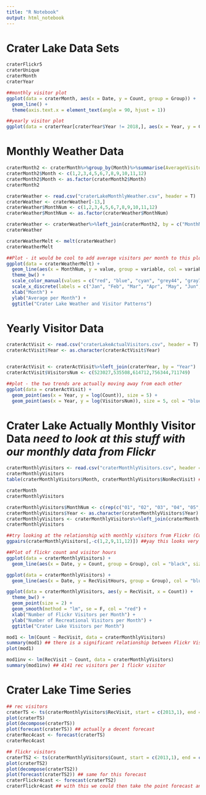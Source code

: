 ```yaml
---
title: "R Notebook"
output: html_notebook
---
```


Crater Lake Data Sets
===

```r
craterFlickr5
craterUnique
craterMonth
craterYear

##monthly visitor plot
ggplot(data = craterMonth, aes(x = Date, y = Count, group = Group)) +
  geom_line() +
  theme(axis.text.x = element_text(angle = 90, hjust = 1))

##yearly visitor plot
ggplot(data = craterYear[craterYear$Year != 2018,], aes(x = Year, y = Count, group = Group)) + geom_line()
```

Monthly Weather Data
===

```r
craterMonth2 <- craterMonth%>%group_by(Month)%>%summarise(AverageVisitorsPerMonth = mean(Count, na.rm = T))
craterMonth2$Month <- c(1,2,3,4,5,6,7,8,9,10,11,12)
craterMonth2$Month <- as.factor(craterMonth2$Month)
craterMonth2
```


```r
craterWeather <- read.csv("craterLakeMonthlyWeather.csv", header = T)
craterWeather <- craterWeather[-13,]
craterWeather$MonthNum <- c(1,2,3,4,5,6,7,8,9,10,11,12)
craterWeather$MonthNum <- as.factor(craterWeather$MonthNum)

craterWeather <- craterWeather%>%left_join(craterMonth2, by = c("MonthNum" = "Month"))
craterWeather

craterWeatherMelt <- melt(craterWeather)
craterWeatherMelt

##Plot - it would be cool to add average visitors per month to this plot as well
ggplot(data = craterWeatherMelt) +
  geom_line(aes(x = MonthNum, y = value, group = variable, col = variable), size = 2) +
  theme_bw() +
  scale_color_manual(values = c("red", "blue", "cyan", "grey44", "gray77", "black"), name = "Measurement", labels = c(expression("Maximum Temperature " ~degree~ "F"), expression("Minimum Temperature " ~degree~ "F"), "Total Precipitation (inches)", "Total Snowfall (inches)", "Snow Depth (inches)", "Number of Flickr Visitors")) +
  scale_x_discrete(labels = c("Jan", "Feb", "Mar", "Apr", "May", "Jun", "Jul", "Aug", "Sep", "Oct", "Nov", "Dec")) +
  xlab("Month") +
  ylab("Average per Month") +
  ggtitle("Crater Lake Weather and Visitor Patterns")
```

Yearly Visitor Data
===

```r
craterActVisit <- read.csv("craterLakeActualVisitors.csv", header = T)
craterActVisit$Year <- as.character(craterActVisit$Year)


craterActVisit <- craterActVisit%>%left_join(craterYear, by = "Year")
craterActVisit$VisitorsNum <- c(523027,535508,614712,756344,711749)

##plot - the two trends are actually moving away from each other
ggplot(data = craterActVisit) +
  geom_point(aes(x = Year, y = log(Count)), size = 5) +
  geom_point(aes(x = Year, y = log(VisitorsNum)), size = 5, col = "blue")
```

Crater Lake Actually Monthly Visitor Data *need to look at this stuff with our monthly data from Flickr*
===

```r
craterMonthlyVisitors <- read.csv("craterMonthlyVisitors.csv", header = T)
craterMonthlyVisitors
table(craterMonthlyVisitors$Month, craterMonthlyVisitors$NonRecVisit) ##all non rec visits are the same for each month (ie on all aprils have the same non rec, all decembers, etc)

craterMonth
craterMonthlyVisitors

craterMonthlyVisitors$MonthNum <- c(rep(c("01", "02", "03", "04", "05", "06", "07", "08", "09", "10", "11", "12"), 5), c("01", "02", "03", "04", "05"))
craterMonthlyVisitors$Year <- as.character(craterMonthlyVisitors$Year)
craterMonthlyVisitors <- craterMonthlyVisitors%>%left_join(craterMonth, by = c("Year", "MonthNum" = "Month"))
craterMonthlyVisitors

##try looking at the relationship with monthly visitors from Flickr (Count) and from park totals
ggpairs(craterMonthlyVisitors[,-c(1,2,9,11,12)]) ##yay this looks very promising

##Plot of flickr count and visitor hours
ggplot(data = craterMonthlyVisitors) +
  geom_line(aes(x = Date, y = Count, group = Group), col = "black", size = 2)

ggplot(data = craterMonthlyVisitors) +
  geom_line(aes(x = Date, y = RecVisitHours, group = Group), col = "blue", size = 2)

ggplot(data = craterMonthlyVisitors, aes(y = RecVisit, x = Count)) +
  theme_bw() +
  geom_point(size = 2) +
  geom_smooth(method = "lm", se = F, col = "red") +
  xlab("Number of Flickr Visitors per Month") +
  ylab("Number of Recreational Visitors per Month") +
  ggtitle("Crater Lake Visitors per Month")

mod1 <- lm(Count ~ RecVisit, data = craterMonthlyVisitors)
summary(mod1) ## there is a significant relationship between Flickr Visitors and Number Rec Visits
plot(mod1)

mod1inv <- lm(RecVisit ~ Count, data = craterMonthlyVisitors)
summary(mod1inv) ## 4141 rec visitors per 1 flickr visitor
```

Crater Lake Time Series
===

```r
## rec visitors
craterTS <- ts(craterMonthlyVisitors$RecVisit, start = c(2013,1), end = c(2018,5), frequency = 12)
plot(craterTS)
plot(decompose(craterTS))
plot(forecast(craterTS)) ## actually a decent forecast
craterRec4cast <- forecast(craterTS)
craterRec4cast

## flickr visitors
craterTS2 <- ts(craterMonthlyVisitors$Count, start = c(2013,1), end = c(2018,5), frequency = 12)
plot(craterTS2)
plot(decompose(craterTS2))
plot(forecast(craterTS2)) ## same for this forecast
craterFlickr4cast <- forecast(craterTS2)
craterFlickr4cast ## with this we could then take the point forecast and others back up (* 4141) and then get rec visit future numbers and then can see if they match the rec visitors forecast
```


